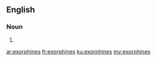 ==English==

===Noun===
{{head|en|noun plural form}}

# {{plural of|exorphine|lang=en}}

[[ar:exorphines]]
[[fr:exorphines]]
[[ku:exorphines]]
[[my:exorphines]]